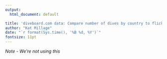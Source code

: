 ```yaml
---
output:
  html_document: default

title: 'diveboard.com data: Compare number of dives by country to flickr images by country'
author: "Kat Millage"
date: "`r format(Sys.time(), '%B %d, %Y')`"
fontsize: 11pt
---
```


*Note - We're not using this*

<!-- ```{r setup, include=FALSE} -->
<!-- # Packages -->
<!-- library(knitr) # Necessary to convert file to .html -->
<!-- library(tidyverse) # General data wrangling -->
<!-- library(raster) -->
<!-- library(sf) -->
<!-- library(tidyverse) -->
<!-- library(countrycode) # Country name matching -->
<!-- library(viridis) -->
<!-- library(scales) -->
<!-- library(broom) -->
<!-- library(lubridate) -->
<!-- library(hexbin) -->
<!-- library(rnaturalearth) -->
<!-- library(rnaturalearthdata) -->
<!-- library(sp) -->
<!-- library(rgdal) -->
<!-- library(cowplot) -->

<!-- # Code chunk defaults -->
<!-- knitr::opts_chunk$set(echo = FALSE, error = FALSE, message = FALSE, warning = FALSE, include = FALSE) -->

<!-- # Path to the Pristine Seas tourism directory on the emLab Google Drive -->
<!-- this_project_dir <- "/Volumes/GoogleDrive/Shared drives/emlab/projects/current-projects/ps-tourism" -->

<!-- # Path to where the diveboard data is stored in a nicely accessible format -->
<!-- raw_data_dir <- paste0(this_project_dir, "/data/01-raw-data/") -->
<!-- edited_data_dir <- paste0(this_project_dir, "/data/02-processed-data/") -->

<!-- # Results dir -->
<!-- results_dir <- paste0(this_project_dir, "/results/flickr-comparison/") -->

<!-- if (dir.exists(results_dir) == F) { -->
<!--   dir.create(results_dir, recursive = T) -->
<!-- } -->
<!-- ``` -->

<!-- ## Load data -->

<!-- ```{r} -->
<!-- # Ocean df (Mollewide) -->
<!-- ocean_df <- read_csv(paste0(edited_data_dir, "ocean_moll_df.csv")) -->

<!-- # World df (Mollewide) -->
<!-- world_df <- read_csv(paste0(edited_data_dir, "world_moll_df.csv")) -->

<!-- # Load the marine data with our extrapolations. -->
<!-- dive_dat_raw <- read_csv(paste0(edited_data_dir, "diveboard-database/dive_data_edited_2000_2022.csv")) -->
<!-- #dives_marine_extrap <- read_csv(paste0(edited_data_dir, "diveboard-database/number_of_marine_dives_by_cell_country_extrapolated.csv")) -->

<!-- # Load the flickr data by country -->
<!-- flickr_country_dat <- read_csv(paste0(raw_data_dir, "flickr/flickr_aggregate_by_country.csv")) -->
<!-- ``` -->

<!-- ### Wrangle dive data to match the viability criteria we defined -->

<!-- ```{r} -->
<!-- # Global estimate of the number of dives -->
<!-- n_global_dives <- 50700000 -->

<!-- # Filter for year and get proportion of total dives by site -->
<!-- dive_dat_use <- dive_dat_raw %>% -->
<!--   dplyr::filter(year >= 2010 & year <= 2020) %>% -->
<!--   group_by(country_name) %>% -->
<!--   summarize(n_dives = n_distinct(dive_id), -->
<!--             n_sites = n_distinct(spot_id)) %>% -->
<!--   ungroup() %>% -->
<!--   mutate(country_code = countrycode(country_name, "country.name", "iso3c")) %>% -->
<!--   dplyr::filter(!is.na(country_code)) -->

<!-- # Add country code to the flickr data  -->
<!-- flickr_dat_use <- flickr_country_dat %>% -->
<!--   mutate(country_code = countrycode(country, "country.name", "iso3c")) %>% -->
<!--   dplyr::select(country_code, n_photos = n) %>% -->
<!--   dplyr::filter(!is.na(country_code)) -->
<!-- ``` -->


<!-- ### Match by country -->

<!-- ```{r} -->
<!-- # Extract the spot IDs and lat/lon -->
<!-- dive_flickr_match <- flickr_dat_use %>% -->
<!--   right_join(dive_dat_use, by = "country_code") %>% -->
<!--   mutate(continent = countrycode(country_code, "iso3c", "continent")) -->

<!-- dive_flickr_plot <- dive_flickr_match %>% -->
<!--   ggplot()+ -->
<!--   aes(x = n_photos, y = n_dives, color = continent)+ -->
<!--   geom_point(size = 3)+ -->
<!--   labs(x = "Flickr Photos (#)", y = "Dives (#)", color = "Continent")+ -->
<!--   theme_linedraw() -->

<!-- ggsave(paste0(results_dir, "dives_flickr_comparison_country.png"), dive_flickr_plot, width = 7.5, height = 4.5, units = "in") -->

<!-- site_flickr_plot <- dive_flickr_match %>% -->
<!--   ggplot()+ -->
<!--   aes(x = n_photos, y = n_sites, color = continent)+ -->
<!--   geom_point(size = 3)+ -->
<!--   labs(x = "Flickr Photos (#)", y = "Dive Sites (#)", color = "Continent")+ -->
<!--   theme_linedraw() -->

<!-- ggsave(paste0(results_dir, "sites_flickr_comparison_country.png"), site_flickr_plot, width = 7.5, height = 4.5, units = "in") -->

<!-- ``` -->
